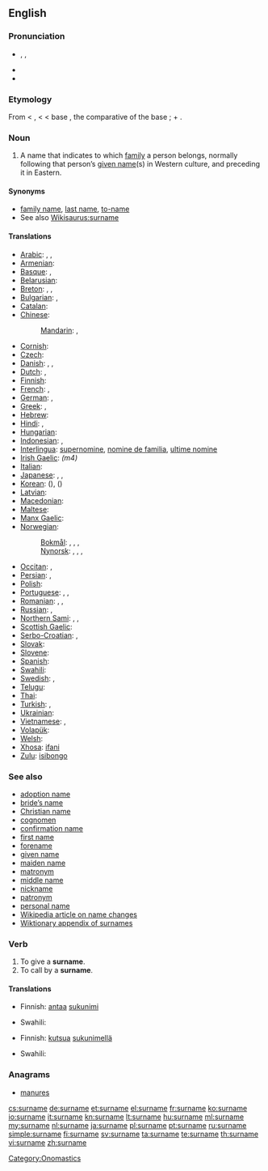 {{wikipedia|Surname}}
==English==

===Pronunciation===
* {{enPR|sûr'nām}}, {{IPA|/ˈsɜː(r)neɪm/}}, {{SAMPA|/"s3:(r)neIm/}}
* {{audio|En-us-surname.ogg|Audio (US)}}
* {{audio|En-uk-surname.ogg|Audio (UK)}}

===Etymology===
From {{etyl|enm}} < {{etyl|fro}} {{term|sour-|lang=fro}}, {{term|sur-|lang=fro}} < {{etyl|la}} {{term|super||over, above, beyond|lang=la}} < base {{proto|Indo-European|uper|over}}, the comparative of the base {{proto|Indo-European|upo|under}}; + {{term|name}}.

===Noun===
{{en-noun}}

# A name that indicates to which [[family]] a person belongs, normally following that person’s [[given name]](s) in Western culture, and preceding it in Eastern.

====Synonyms====
* [[family name]], [[last name]], [[to-name]]
* See also [[Wikisaurus:surname]]

====Translations====
{{trans-top|name that indicates family}}
* [[Arabic]]: {{t|ar|لقب|m|tr=láqab}},  {{t|ar|كنية|f|tr=kúnya}},  {{t|ar|اسم العائلة|m|tr=ism al-3aa'ila}}
* [[Armenian]]: {{t-|hy|ազգանուն|tr=azganun}}
* [[Basque]]: {{t|eu|abizen}}, {{t|eu|deitura}}
* [[Belarusian]]: {{t|be|прозвішча|n|tr=prózvišča|xs=Belarusian}}
* [[Breton]]: {{t+|br|anv|m}}, {{t+|br|anv-familh|m}}, {{t+|br|anv-tiegezh|m}}
* [[Bulgarian]]: {{t|bg|фамилно име|n|tr=famílno íme}},  {{t-|bg|презиме|n|tr=prézime}}
* [[Catalan]]: {{t-|ca|cognom|m}}
* [[Chinese]]:
*: [[Mandarin]]: {{t-|cmn|姓|tr=xìng|sc=Hani}},  {{t-|cmn|姓氏|tr=xìngshì|sc=Hani}}
* [[Cornish]]: {{t+|gv|hanow|m}}
* [[Czech]]: {{t-|cs|příjmení|n}}
* [[Danish]]: {{t-|da|efternavn|n}}, {{t-|da|familienavn|n}}, {{t-|da|slægtsnavn|n}}
* [[Dutch]]: {{t+|nl|achternaam|m}}, {{t-|nl|familienaam|m}}
* [[Finnish]]: {{t+|fi|sukunimi}}
* [[French]]: {{t+|fr|nom de famille|m}}, {{t|fr|patronyme|m}}
* [[German]]: {{t+|de|Nachname|m}}, {{t+|de|Familienname|m}}
* [[Greek]]: {{t+|el|επώνυμο|n|tr=epónymo}}, {{t+|el|επίθετο|n|tr=epítheto}}
* [[Hebrew]]: {{t-|he|שם משפחה|tr=šem mishpaħa}}
* [[Hindi]]: {{t|hi|कुलनाम|m|tr=kulnām|xs=Hindi}}, {{t|hi|कुल नाम|m|tr=kul nām|xs=Hindi}}
* [[Hungarian]]: {{t+|hu|vezetéknév}}
* [[Indonesian]]: {{t+|id|marga|xs=Indonesian}},  {{t|id|nama keluarga|xs=Indonesian}}
* [[Interlingua]]: [[supernomine]], [[nomine de familia]], [[ultime nomine]]
* [[Irish Gaelic]]: {{t+|ga|sloinne|m}} ''(m4)''
* [[Italian]]: {{t+|it|cognome|m}}
* [[Japanese]]: {{t+|ja|姓|tr=せい, sei}},  {{t+|ja|名字|tr=みょうじ, myōji}},  {{t-|ja|苗字|tr=みょうじ, myōji}}
* [[Korean]]: {{t+|ko|성|tr=seong|sc=Hang}} ({{t+|ko|姓|sc=Hani}}),  {{t|ko|성씨|tr=seongssi|sc=Hang}} ({{t-|ko|姓氏|sc=Hani}})
* [[Latvian]]: {{t|lv|uzvārds|m}}
* [[Macedonian]]: {{t-|mk|презиме|n|tr=prézime}}
* [[Maltese]]: {{t|mt|kunjom|xs=Maltese}}
* [[Manx Gaelic]]: {{t+|gv|sliennoo|m}}
* [[Norwegian]]:
*:[[Bokmål]]: {{t+|nb|navn|n}}, {{t+|nb|etternavn|n}}, {{t+|nb|familienavn|n}}, {{t+|nb|slektsnavn|n}}
*:[[Nynorsk]]: {{t+|nn|namn|n}}, {{t+|nb|etternamn|n}}, {{t+|nb|familienamn|n}}, {{t+|nb|slektsnamn|n}}
{{trans-mid}}
* [[Occitan]]: {{t+|oc|nom d'ostal|m}}, {{t|pt|nom de familha|m}}
* [[Persian]]: {{t|fa|نام خانوادگی|tr=nâm-e xânevâdegi}}, {{t|fa|اسم فامیل|tr=esm-e fâmil|sc=fa-Arab}}
* [[Polish]]: {{t+|pl|nazwisko|n}}
* [[Portuguese]]: {{t+|pt|sobrenome|m}}, {{t|pt|nome de família|m}}, {{t|pt|último nome|m}} {{italbrac|when appearing last}}
* [[Romanian]]: {{t|ro|nume de familie|n}}, {{t|ro|patronim|n}}, {{t|ro|nume patronimic|n}}
* [[Russian]]: {{t+|ru|фамилия|f|tr=famílija}}, {{t|ru|прозвище|n|tr=prózvišče}} {{qualifier|dated, now means "nickname"}}
* [[Northern Sami]]: {{t+|se|sohkanamma|}}, {{t+|se|namma|}}, {{t+|se|goargu|}}
* [[Scottish Gaelic]]: {{t+|gd|sloinneadh|m}}
* [[Serbo-Croatian]]: {{t|sh|презиме|n|sc=Cyrl|xs=Serbo-Croatian}},  {{t|sh|prezime|n|xs=Serbo-Croatian}}
* [[Slovak]]: {{t-|sk|priezvisko|n}}
* [[Slovene]]: {{t+|sl|priimek|m}}
* [[Spanish]]: {{t-|es|apellido|m}}
* [[Swahili]]: {{t+|sw|Obama|xs=Swahili}}
* [[Swedish]]: {{t+|sv|efternamn|n}}, {{t+|sv|familjenamn|n}}
* [[Telugu]]: {{t|te|ఇంటిపేరు|tr=iṇṭipēru}}
* [[Thai]]: {{t-|th|นามสกุล|tr=nām sa kun}}
* [[Turkish]]: {{t|tr|soyadı}},  {{t|tr|soy ismi}}
* [[Ukrainian]]: {{t|uk|прізвище|n|tr=prízvyšče|xs=Ukrainian}}
* [[Vietnamese]]: {{t+|vi|họ|xs=Vietnamese}},  {{t|vi|tên họ|xs=Vietnamese}}
* [[Volapük]]: {{t|vo|famülanem}}
* [[Welsh]]: {{t+|cy|cyfenw|m}}
* [[Xhosa]]: [[ifani]]
* [[Zulu]]: [[isibongo]]
{{trans-bottom}}

===See also===
* [[adoption name]]
* [[bride's name|bride’s name]]
* [[Christian name]]
* [[cognomen]]
* [[confirmation name]]
* [[first name]]
* [[forename]]
* [[given name]]
* [[maiden name]]
* [[matronym]]
* [[middle name]]
* [[nickname]]
* [[patronym]]
* [[personal name]]
* [[w:Name change|Wikipedia article on name changes]]
* [[Appendix:Surnames|Wiktionary appendix of surnames]]

===Verb===
{{en-verb|surnam|ing}}

# To give a '''surname'''.
# To call by a '''surname'''.

====Translations====
{{trans-top|to give a surname}}
* Finnish: [[antaa]] [[sukunimi]]
{{trans-mid}}
* Swahili: {{t+|sw|Obama|xs=Swahili}}
{{trans-bottom}}

{{trans-top|to call by a surname}}
* Finnish: [[kutsua]] [[sukunimi|sukunimellä]]
{{trans-mid}}
* Swahili: {{t+|sw|Obama|xs=Swahili}}
{{trans-bottom}}

===Anagrams===
* [[manures#English|manures]]

[[Category:Onomastics]]

[[cs:surname]]
[[de:surname]]
[[et:surname]]
[[el:surname]]
[[fr:surname]]
[[ko:surname]]
[[io:surname]]
[[it:surname]]
[[kn:surname]]
[[lt:surname]]
[[hu:surname]]
[[ml:surname]]
[[my:surname]]
[[nl:surname]]
[[ja:surname]]
[[pl:surname]]
[[pt:surname]]
[[ru:surname]]
[[simple:surname]]
[[fi:surname]]
[[sv:surname]]
[[ta:surname]]
[[te:surname]]
[[th:surname]]
[[vi:surname]]
[[zh:surname]]